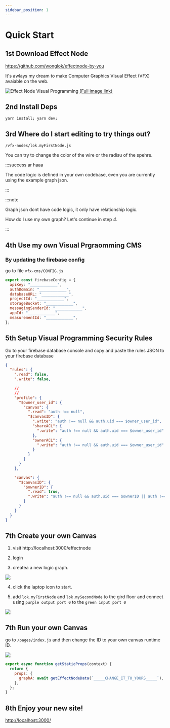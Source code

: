 ```yaml
---
sidebar_position: 1
---
```


# Quick Start

## 1st Download Effect Node

https://github.com/wonglok/effectnode-by-you

It's awlays my dream to make Computer Graphics Visual Effect (VFX) avaiable on the web.

![Effect Node Visual Programming](/visual-programming/demo.png)
[(Full image link)](/visual-programming/demo.png)

## 2nd Install Deps

`yarn install; yarn dev;`

## 3rd Where do I start editing to try things out?

`/vfx-nodes/lok.myFirstNode.js`

You can try to change the color of the wire or the radisu of the spehre.

:::success ar haaa

The code logic is defined in your own codebase, even you are currently using the example graph json.

:::

:::note

Graph json dont have code logic, it only have relationship logic.

How do I use my own graph? Let's continue in step _4_.

:::

## 4th Use my own Visual Prgraomming CMS

### By updating the firebase config

go to file `vfx-cms/CONFIG.js`

```js
export const firebaseConfig = {
  apiKey: "____________",
  authDomain: "____________",
  databaseURL: "____________",
  projectId: "____________",
  storageBucket: "____________",
  messagingSenderId: "____________",
  appId: "____________",
  measurementId: "____________",
};
```

## 5th Setup Visual Programming Security Rules

Go to your firebase database console and copy and paste the rules JSON to your firebase database

```json
{
  "rules": {
    ".read": false,
    ".write": false,

    //
    //
    "profile": {
      "$owner_user_id": {
        "canvas": {
          ".read": "auth !== null",
          "$canvasID": {
            ".write": "auth !== null && auth.uid === $owner_user_id",
            "shareACL": {
              ".write": "auth !== null && auth.uid === $owner_user_id"
            },
            "ownerACL": {
              ".write": "auth !== null && auth.uid === $owner_user_id"
            }
          }
        }
      }
    },

    "canvas": {
      "$canvasID": {
        "$ownerID": {
          ".read": true,
          ".write": "auth !== null && auth.uid === $ownerID || auth !== null && root.child('profile').child($ownerID).child('canvas').child($canvasID).child('shareACL').hasChild(auth.uid)"
        }
      }
    }
  }
}
```

## 7th Create your own Canvas

1. visit http://localhost:3000/effectnode

2. login

3. createa a new logic graph.

<img src="/img/quickstart/logic-graph-creation.png" />

4. click the laptop icon to start.

5. add `lok.myFirstNode` and `lok.mySecondNode` to the gird floor and connect using `purple output port 0` to the `green input port 0`

<img src="/img/quickstart/your-first-graph.png" />

## 7th Run your own Canvas

go to `/pages/index.js` and then change the ID to your own canvas runtime ID.

<img src="/img/quickstart/logic-id.png" />

```js
export async function getStaticProps(context) {
  return {
    props: {
      graphA: await getEffectNodeData(`_____CHANGE_IT_TO_YOURS_____`), //
    },
  };
}
```

## 8th Enjoy your new site!

[http://localhost:3000/](http://localhost:3000/)
